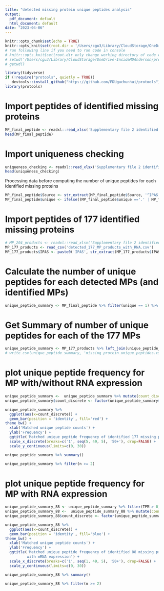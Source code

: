 ```yaml
---
title: "detected missing protein unique peptides analysis"
output:
  pdf_document: default
  html_document: default
date: "2023-04-06"
---
```


```r
knitr::opts_chunk$set(echo = TRUE)
knitr::opts_knit$set(root.dir = '/Users/cgu3/Library/CloudStorage/OneDrive-InsideMDAnderson/proteomics/missing protien project manuscript/missing-protein-project-data')
# run following line if you need to run code in console
# knitr::opts_knit$set(root.dir only change working directory of code chucks not code directly running in console
# setwd('/Users/cgu3/Library/CloudStorage/OneDrive-InsideMDAnderson/proteomics/missing protien project manuscript/missing-protein-project-data')
# getwd()
```


```r
library(tidyverse)
if (!require("protools", quietly = TRUE))
   devtools::install_github("https://github.com/FDUguchunhui/protools")
library(protools)
```



# Import peptides of identified missing proteins
```r
MP_final_peptide <- readxl::read_xlsx('Supplementary file 2 identified missing protein details.xlsx', sheet = 2)
head(MP_final_peptide)
```

# Import uniqueness checking
```r
uniqueness_checking <- readxl::read_xlsx('Supplementary file 2 identified missing protein details.xlsx', sheet = 3)
head(uniqueness_checking)
```


Processing data before computing the number of unique peptides for each
identified missing proteins
```r
MP_final_peptide$Source <- str_extract(MP_final_peptide$Source, '^IPAS[0-9]+')
MP_final_peptide$unique <- ifelse((MP_final_peptide$unique =='.' | MP_final_peptide$unique == 'N'), 0 , 1)
```

# Import peptides of 177 identified missing proteins
```r
# MP_204_products <- readxl::read_xlsx('Supplementary file 2 identified missing protein details.xlsx', sheet = 1)
MP_177_products <- read_csv('detected_177_MP_products_with_RNA.csv')
MP_177_products$IPAS <- paste0('IPAS', str_extract(MP_177_products$IPAS, '(?<=IP).+(?=_)'))
```

# Calculate the number of unique peptides for each detected MPs (and identified MPs)
```r
unique_peptide_summary <- MP_final_peptide %>% filter(unique == 1) %>% group_by(protein.Accession, Source) %>% summarise(n=n(), unique_peptide=paste0(peptide.seq, collapse = '+')) %>% arrange(protein.Accession, desc(n), .by_group = FALSE) %>% ungroup()
```


# Get Summary of number of unique peptides for each of the 177 MPs
```r
unique_peptide_summary <- MP_177_products %>% left_join(unique_peptide_summary, by=c('accession' = 'protein.Accession', 'IPAS' = 'Source')) %>% replace_na(list(n=0))
# write_csv(unique_peptide_summary, 'missing_protein_unique_peptides.csv')
```


# plot unique peptide frequency for MP  with/without RNA expression
```r
unique_peptide_summary <-  unique_peptide_summary %>% mutate(count_discrete=ifelse(n >= 50, '50+', n))
unique_peptide_summary$count_discrete <- factor(unique_peptide_summary$count_discrete, levels=c(as.character(0:49), '50+'))

unique_peptide_summary %>% 
  ggplot(aes(x=count_discrete)) +
  geom_bar(position = 'identity', fill='red') +
theme_bw() +
  xlab('Matched unique peptide counts') +
  ylab('Frequency') +
  ggtitle('Matched unique peptide frequency of identified 177 missing proteins products') +
  scale_x_discrete(breaks=c('1', seq(5, 49, 5), '50+'), drop=FALSE) +
  scale_y_continuous(limits=c(0, 30))
```
```r
unique_peptide_summary %>% summary()
```

```r
unique_peptide_summary %>% filter(n >= 2)
```



# plot unique peptide frequency for MP with RNA expression
```r
unique_peptide_summary_88 <- unique_peptide_summary %>% filter(TPM > 0)
unique_peptide_summary_88 <-  unique_peptide_summary_88 %>% mutate(count_discrete=ifelse(n >= 50, '50+', n))
unique_peptide_summary_88$count_discrete <- factor(unique_peptide_summary_88$count_discrete, levels=c(as.character(0:49), '50+'))

unique_peptide_summary_88 %>% 
  ggplot(aes(x=count_discrete)) +
  geom_bar(position = 'identity', fill='blue') +
theme_bw() +
  xlab('Matched unique peptide counts') +
  ylab('Frequency') +
  ggtitle('Matched unique peptide frequency of identified 88 missing proteins products 
          with mRNA expression') +
  scale_x_discrete(breaks=c('1', seq(1, 49, 5), '50+'), drop=FALSE) +
  scale_y_continuous(limits=c(0, 30))
```

```r
unique_peptide_summary_88 %>% summary()
```


```r
unique_peptide_summary_88 %>% filter(n >= 2)
```

